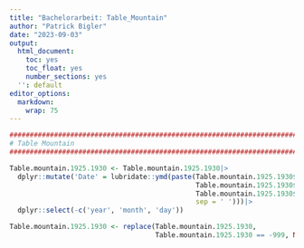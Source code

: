 ```yaml
---
title: "Bachelorarbeit: Table_Mountain"
author: "Patrick Bigler"
date: "2023-09-03"
output:
  html_document:
    toc: yes
    toc_float: yes
    number_sections: yes
  '': default
editor_options:
  markdown:
    wrap: 75
---
```


```r
################################################################################
# Table Mountain
################################################################################

Table.mountain.1925.1930 <- Table.mountain.1925.1930|>
  dplyr::mutate('Date' = lubridate::ymd(paste(Table.mountain.1925.1930$year,
                                              Table.mountain.1925.1930$month,
                                              Table.mountain.1925.1930$day,
                                              sep = ' ')))|>
  dplyr::select(-c('year', 'month', 'day'))

Table.mountain.1925.1930 <- replace(Table.mountain.1925.1930, 
                                    Table.mountain.1925.1930 == -999, NA)
```

